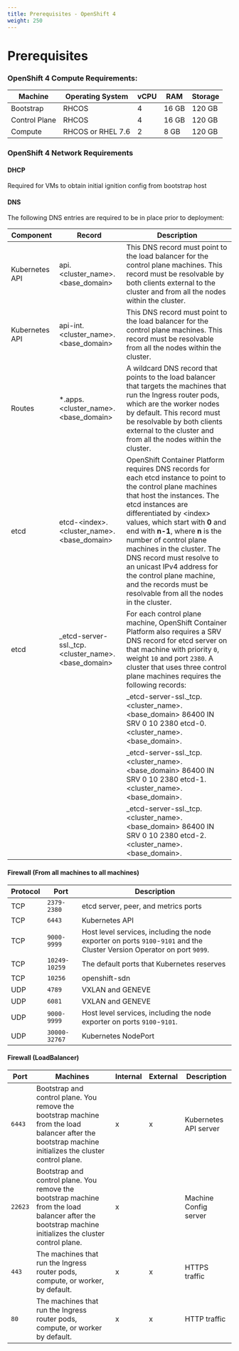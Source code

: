 ```yaml
---
title: Prerequisites - OpenShift 4
weight: 250
---
```


# Prerequisites

### **OpenShift 4 Compute Requirements:**

|Machine|Operating System|vCPU|RAM|Storage|
| ---- | ---- | ---- | ---- | ---- |
| Bootstrap | RHCOS | 4 | 16 GB | 120 GB |
| Control Plane | RHCOS | 4 | 16 GB | 120 GB |
| Compute | RHCOS or RHEL 7.6 | 2 | 8 GB | 120 GB |



### **OpenShift 4 Network Requirements**

#### DHCP 

Required for VMs to obtain initial ignition config from bootstrap host

#### DNS 

The following DNS entries are required to be in place prior to deployment:

| Component      | Record                                              | Description                                                  |
| -------------- | --------------------------------------------------- | ------------------------------------------------------------ |
| Kubernetes API | api.&lt;cluster_name&gt;.&lt;base_domain&gt;                    | This DNS record must point to the load balancer for the control plane machines. This record must be resolvable by both clients external to the cluster and from all the nodes within the cluster. |
| Kubernetes API | api-int.&lt;cluster_name&gt;.&lt;base_domain&gt;                | This DNS record must point to the load balancer for the control plane machines. This record must be resolvable from all the nodes within the cluster. |
| Routes         | *.apps.&lt;cluster_name&gt;.&lt;base_domain&gt;                 | A wildcard DNS record that points to the load balancer that targets the machines that run the Ingress router pods, which are the worker nodes by default. This record must be resolvable by both clients external to the cluster and from all the nodes within the cluster. |
| etcd           | etcd-&lt;index&gt;.&lt;cluster_name&gt;.&lt;base_domain&gt;           | OpenShift Container Platform requires DNS records for each etcd instance to point to the control plane machines that host the instances. The etcd instances are differentiated by &lt;index&gt; values, which start with **0** and end with **n-1**, where **n** is the number of control plane machines in the cluster. The DNS record must resolve to an unicast IPv4 address for the control plane machine, and the records must be resolvable from all the nodes in the cluster. |
| etcd           | \_etcd-server-ssl._tcp.&lt;cluster_name&gt;.&lt;base_domain&gt; | For each control plane machine, OpenShift Container Platform also requires a SRV DNS record for etcd server on that machine with priority `0`, weight `10` and port `2380`. A cluster that uses three control plane machines requires the following records: |
|                |                                                     | \_etcd-server-ssl._tcp.&lt;cluster_name&gt;.&lt;base_domain&gt;  86400 IN    SRV 0        10     2380 etcd-0.&lt;cluster_name&gt;.&lt;base_domain&gt;. |
|                |                                                     | \_etcd-server-ssl._tcp.&lt;cluster_name&gt;.&lt;base_domain&gt;  86400 IN    SRV 0        10     2380 etcd-1.&lt;cluster_name&gt;.&lt;base_domain&gt;. |
|                |                                                     | \_etcd-server-ssl._tcp.&lt;cluster_name&gt;.&lt;base_domain&gt;  86400 IN    SRV 0        10     2380 etcd-2.&lt;cluster_name&gt;.&lt;base_domain&gt;. |

#### Firewall (From all machines to all machines)
 

| **Protocol** | Port          | Description                                                  |
| ------------ | ------------- | ------------------------------------------------------------ |
| TCP          | `2379-2380`   | etcd server, peer, and metrics ports                         |
| TCP          | `6443`        | Kubernetes API                                               |
| TCP          | `9000-9999`   | Host level services, including the node exporter on ports `9100`-`9101` and the Cluster Version Operator on port `9099`. |
| TCP          | `10249-10259` | The default ports that Kubernetes reserves                   |
| TCP          | `10256`       | openshift-sdn                                                |
| UDP          | `4789`        | VXLAN and GENEVE                                             |
| UDP          | `6081`        | VXLAN and GENEVE                                             |
| UDP          | `9000-9999`   | Host level services, including the node exporter on ports `9100`-`9101`. |
| UDP          | `30000-32767` | Kubernetes NodePort                                          |

#### Firewall (LoadBalancer)
 

| Port | Machines | Internal | External | Description |
| ---- | -------- | -------- | -------- | -------- |
| `6443` | Bootstrap and control plane. You remove the bootstrap machine from the load balancer after the bootstrap machine initializes the cluster control plane. | x | x | Kubernetes API server |
| `22623` | Bootstrap and control plane. You remove the bootstrap machine from the load balancer after the bootstrap machine initializes the cluster control plane. | x |          | Machine Config server |
| `443` | The machines that run the Ingress router pods, compute, or worker, by default. | x | x | HTTPS traffic |
| `80` | The machines that run the Ingress router pods, compute, or worker by default. | x | x | HTTP traffic |

